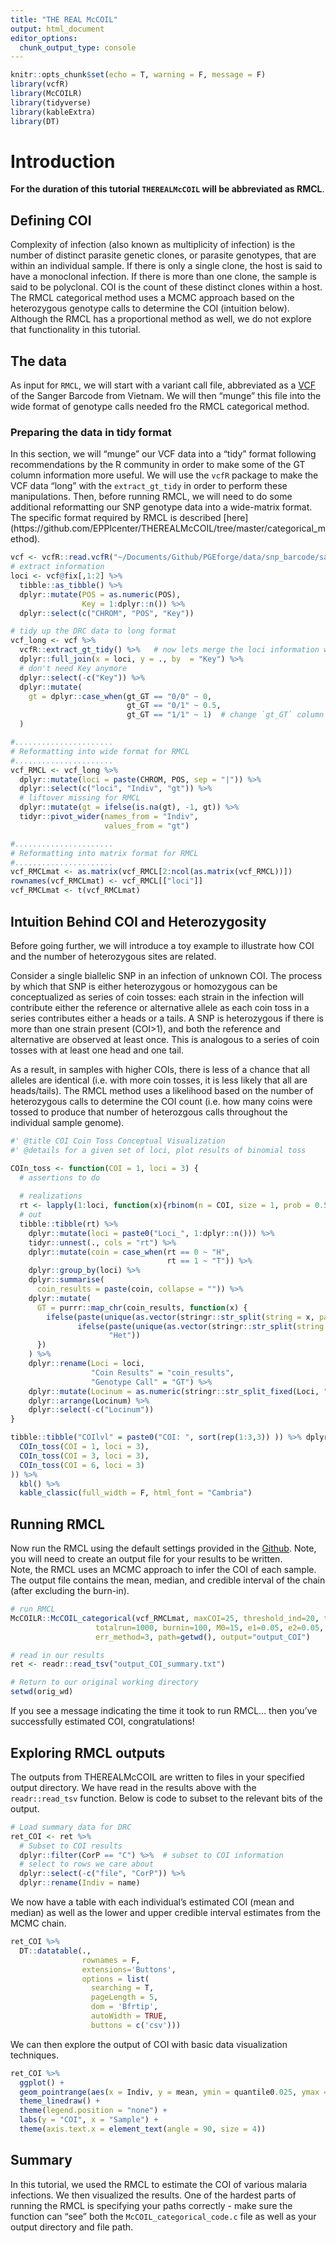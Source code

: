 ```yaml
---
title: "THE REAL McCOIL"
output: html_document
editor_options: 
  chunk_output_type: console
---
```


```r
knitr::opts_chunk$set(echo = T, warning = F, message = F)
library(vcfR)
library(McCOILR)
library(tidyverse)
library(kableExtra)
library(DT)
```


# Introduction  
**For the duration of this tutorial `THEREALMcCOIL` will be abbreviated as RMCL**. 

## Defining COI
Complexity of infection (also known as multiplicity of infection) is the number of distinct parasite genetic clones, or parasite genotypes, that are within an individual sample. If there is only a single clone, the host is said to have a monoclonal infection. If there is more than one clone, the sample is said to be polyclonal. COI is the count of these distinct clones within a host. 
<br>
The RMCL categorical method uses a MCMC approach based on the heterozygous genotype calls to determine the COI (intuition below). 
<br>
Although the RMCL has a proportional method as well, we do not explore that functionality in this tutorial.

## The data
As input for `RMCL`, we will start with a variant call file, abbreviated as a [VCF](chrome-extension://efaidnbmnnnibpcajpcglclefindmkaj/https://samtools.github.io/hts-specs/VCFv4.3.pdf) of the Sanger Barcode from Vietnam. We will then "munge" this file into the wide format of genotype calls needed fro the RMCL categorical method.

### Preparing the data in tidy format
In this section, we will "munge" our VCF data into a "tidy" format following recommendations by the R community in order to make some of the GT column information more useful. We will use the `vcfR` package to make the VCF data "long" with the `extract_gt_tidy` in order to perform these manipulations. Then, before running RMCL, we will need to do some additional reformatting our SNP genotype data into a wide-matrix format. The specific format required by RMCL is described [here] (https://github.com/EPPIcenter/THEREALMcCOIL/tree/master/categorical_method). 

```r
vcf <- vcfR::read.vcfR("~/Documents/Github/PGEforge/data/snp_barcode/sangerBarcode_SNP_INDEL_Pf3D7_ALL_v3.combined.filtered.vqslod6.biallelic_snp.Vietnam.vcf.gz")
# extract information
loci <- vcf@fix[,1:2] %>% 
  tibble::as_tibble() %>% 
  dplyr::mutate(POS = as.numeric(POS),
                Key = 1:dplyr::n()) %>% 
  dplyr::select(c("CHROM", "POS", "Key"))

# tidy up the DRC data to long format
vcf_long <- vcf %>% 
  vcfR::extract_gt_tidy() %>%   # now lets merge the loci information with the individual level information
  dplyr::full_join(x = loci, y = ., by  = "Key") %>% 
  # don't need Key anymore
  dplyr::select(-c("Key")) %>% 
  dplyr::mutate(
    gt = dplyr::case_when(gt_GT == "0/0" ~ 0,
                          gt_GT == "0/1" ~ 0.5,
                          gt_GT == "1/1" ~ 1)  # change `gt_GT` column to `gt`
  )

#......................
# Reformatting into wide format for RMCL  
#......................
vcf_RMCL <- vcf_long %>% 
  dplyr::mutate(loci = paste(CHROM, POS, sep = "|")) %>% 
  dplyr::select(c("loci", "Indiv", "gt")) %>% 
  # liftover missing for RMCL 
  dplyr::mutate(gt = ifelse(is.na(gt), -1, gt)) %>% 
  tidyr::pivot_wider(names_from = "Indiv",
                     values_from = "gt")

#......................
# Reformatting into matrix format for RMCL 
#......................
vcf_RMCLmat <- as.matrix(vcf_RMCL[2:ncol(as.matrix(vcf_RMCL))])
rownames(vcf_RMCLmat) <- vcf_RMCL[["loci"]]
vcf_RMCLmat <- t(vcf_RMCLmat)

```




## Intuition Behind COI and Heterozygosity 
Before going further, we will introduce a toy example to illustrate how COI and the number of heterozygous sites are related.

Consider a single biallelic SNP in an infection of unknown COI. The process by which that SNP is either heterozygous or homozygous can be conceptualized as series of coin tosses: each strain in the infection will contribute either the reference or alternative allele as each coin toss in a series contributes either a heads or a tails. A SNP is heterozygous if there is more than one strain present (COI>1), and both the reference and alternative are observed at least once. This is analogous to a series of coin tosses with at least one head and one tail. 

As a result, in samples with higher COIs, there is less of a chance that all alleles are identical (i.e. with more coin tosses, it is less likely that all are heads/tails). The RMCL method uses a likelihood based on the number of heterozygous calls to determine the COI count (i.e. how many coins were tossed to produce that number of heterozgous calls throughout the individual sample genome).


```r
#' @title COI Coin Toss Conceptual Visualization
#' @details for a given set of loci, plot results of binomial toss

COIn_toss <- function(COI = 1, loci = 3) {
  # assertions to do
  
  # realizations
  rt <- lapply(1:loci, function(x){rbinom(n = COI, size = 1, prob = 0.5)})
  # out
  tibble::tibble(rt) %>%
    dplyr::mutate(loci = paste0("Loci_", 1:dplyr::n())) %>%
    tidyr::unnest(., cols = "rt") %>%
    dplyr::mutate(coin = case_when(rt == 0 ~ "H",
                                   rt == 1 ~ "T")) %>%
    dplyr::group_by(loci) %>%
    dplyr::summarise(
      coin_results = paste(coin, collapse = "")) %>%
    dplyr::mutate(
      GT = purrr::map_chr(coin_results, function(x) {
        ifelse(paste(unique(as.vector(stringr::str_split(string = x, pattern = "", simplify = T))), collapse = "") == "H", "Ref",
               ifelse(paste(unique(as.vector(stringr::str_split(string = x, pattern = "", simplify = T))), collapse = "") == "T", "Alt",
                      "Het"))
      })
    ) %>%
    dplyr::rename(Loci = loci,
                  "Coin Results" = "coin_results",
                  "Genotype Call" = "GT") %>%
    dplyr::mutate(Locinum = as.numeric(stringr::str_split_fixed(Loci, "_", n = 2)[,2])) %>%
    dplyr::arrange(Locinum) %>%
    dplyr::select(-c("Locinum"))
}
```

```r

tibble::tibble("COIlvl" = paste0("COI: ", sort(rep(1:3,3)) )) %>% dplyr::bind_cols(., dplyr::bind_rows(
  COIn_toss(COI = 1, loci = 3),
  COIn_toss(COI = 3, loci = 3),
  COIn_toss(COI = 6, loci = 3)
)) %>% 
  kbl() %>%
  kable_classic(full_width = F, html_font = "Cambria")
```


## Running RMCL
Now run the RMCL using the default settings provided in the [Github](https://github.com/EPPIcenter/THEREALMcCOIL/). Note, you will need to create an output file for your results to be written. 
<br>
Note, the RMCL uses an MCMC approach to infer the COI of each sample. The output file contains the mean, median, and credible interval of the chain (after excluding the burn-in).

```r
# run RMCL 
McCOILR::McCOIL_categorical(vcf_RMCLmat, maxCOI=25, threshold_ind=20, threshold_site=20,
                   totalrun=1000, burnin=100, M0=15, e1=0.05, e2=0.05, 
                   err_method=3, path=getwd(), output="output_COI")

# read in our results
ret <- readr::read_tsv("output_COI_summary.txt")

# Return to our original working directory
setwd(orig_wd)

```

If you see a message indicating the time it took to run RMCL... then you've successfully estimated COI, congratulations!

## Exploring RMCL outputs
The outputs from THEREALMcCOIL are written to files in your specified output directory. We have read in the results above with the `readr::read_tsv` function. Below is code to subset to the relevant bits of the output. 
```r

# Load summary data for DRC
ret_COI <- ret %>% 
  # Subset to COI results
  dplyr::filter(CorP == "C") %>%  # subset to COI information
  # select to rows we care about
  dplyr::select(-c("file", "CorP")) %>% 
  dplyr::rename(Indiv = name)

```

We now have a table with each individual's estimated COI (mean and median) as well as the lower and upper credible interval estimates from the MCMC chain. 

```r
ret_COI %>% 
  DT::datatable(.,
                rownames = F,
                extensions='Buttons',
                options = list(
                  searching = T,
                  pageLength = 5,
                  dom = 'Bfrtip',
                  autoWidth = TRUE,
                  buttons = c('csv')))

```

We can then explore the output of COI with basic data visualization techniques. 

```r
ret_COI %>% 
  ggplot() +
  geom_pointrange(aes(x = Indiv, y = mean, ymin = quantile0.025, ymax = quantile0.975)) +
  theme_linedraw() +
  theme(legend.position = "none") + 
  labs(y = "COI", x = "Sample") +
  theme(axis.text.x = element_text(angle = 90, size = 4))

```


## Summary
In this tutorial, we used the RMCL to estimate the COI of various malaria infections. We then visualized the results. One of the hardest parts of running the RMCL is specifying your paths correctly - make sure the function can "see" both the `McCOIL_categorical_code.c` file as well as your output directory and file path. 
